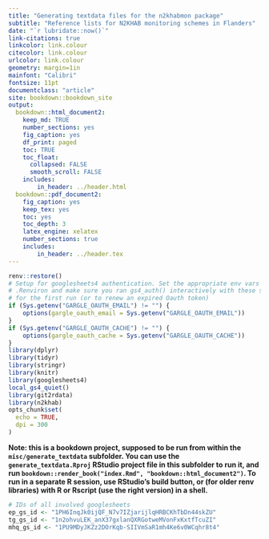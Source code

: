 ```yaml
---
title: "Generating textdata files for the n2khabmon package"
subtitle: "Reference lists for N2KHAB monitoring schemes in Flanders"
date: "`r lubridate::now()`"
link-citations: true
linkcolor: link.colour
citecolor: link.colour
urlcolor: link.colour
geometry: margin=1in
mainfont: "Calibri"
fontsize: 11pt
documentclass: "article"
site: bookdown::bookdown_site
output:
  bookdown::html_document2:
    keep_md: TRUE
    number_sections: yes
    fig_caption: yes
    df_print: paged
    toc: TRUE
    toc_float:
      collapsed: FALSE
      smooth_scroll: FALSE
    includes:
        in_header: ../header.html
  bookdown::pdf_document2:
    fig_caption: yes
    keep_tex: yes
    toc: yes
    toc_depth: 3
    latex_engine: xelatex
    number_sections: true
    includes:
        in_header: ../header.tex
---
```


```r
renv::restore()
# Setup for googlesheets4 authentication. Set the appropriate env vars in
# .Renviron and make sure you ran gs4_auth() interactively with these settings
# for the first run (or to renew an expired Oauth token)
if (Sys.getenv("GARGLE_OAUTH_EMAIL") != "") {
    options(gargle_oauth_email = Sys.getenv("GARGLE_OAUTH_EMAIL"))
}
if (Sys.getenv("GARGLE_OAUTH_CACHE") != "") {
    options(gargle_oauth_cache = Sys.getenv("GARGLE_OAUTH_CACHE"))
}
library(dplyr)
library(tidyr)
library(stringr)
library(knitr)
library(googlesheets4)
local_gs4_quiet()
library(git2rdata)
library(n2khab)
opts_chunk$set(
  echo = TRUE,
  dpi = 300
)
```

**Note: this is a bookdown project, supposed to be run from within the `misc/generate_textdata` subfolder. You can use the `generate_textdata.Rproj` RStudio project file in this subfolder to run it, and run `bookdown::render_book("index.Rmd", "bookdown::html_document2")`. To run in a separate R session, use RStudio's build button, or (for older renv libraries) with R or Rscript (use the right version) in a shell.**

```r
# IDs of all involved googlesheets
ep_gs_id <- "1PH6InqJk0ijQF_N7v7IZjarijlqHRBCKhTbDn44skZU"
tg_gs_id <- "1n2ohvuLEK_anX37gxlanQXRGotweMVonFxKxtfTcuZI"
mhq_gs_id <- "1PU9MDyJKZz2DOrKqb-SIIVmSaR1mh4Ke6v0WCqhr8t4"
```




